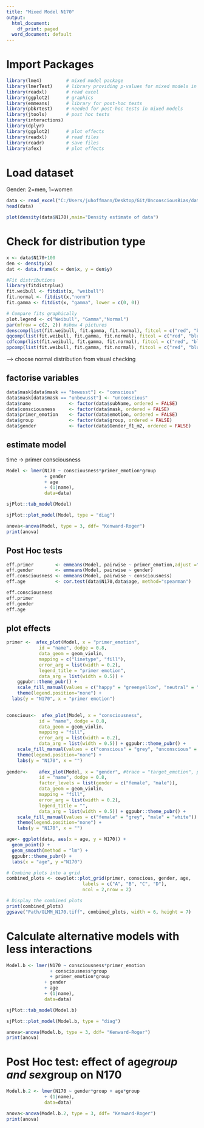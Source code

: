 ```yaml
---
title: "Mixed Model N170"
output:
  html_document:
    df_print: paged
  word_document: default
---
```


# Import Packages

```r
library(lme4)         # mixed model package
library(lmerTest)     # library providing p-values for mixed models in lme4
library(readxl)       # read excel
library(ggplot2)      # graphics
library(emmeans)      # library for post-hoc tests
library(pbkrtest)     # needed for post-hoc tests in mixed models
library(jtools)       # post hoc tests
library(interactions) 
library(dplyr)
library(ggplot2)      # plot effects
library(readxl)       # read files
library(readr)        # save files
library(afex)         # plot effects
```

# Load dataset

Gender: 2=men, 1=women

```r
data <- read_excel("C:/Users/juhoffmann/Desktop/Git/UnconsciousBias/data/erp_N170_HC_and_MDD.xlsx")
head(data)
```

```r
plot(density(data$N170),main="Density estimate of data")
```

# Check for distribution type

```r
x <- data$N170+100
den <- density(x)
dat <- data.frame(x = den$x, y = den$y) 

#Fit distributions
library(fitdistrplus)
fit.weibull <- fitdist(x, "weibull")
fit.normal <- fitdist(x,"norm")
fit.gamma <- fitdist(x, "gamma", lower = c(0, 0))

# Compare fits graphically
plot.legend <- c("Weibull", "Gamma","Normal")
par(mfrow = c(2, 2)) #show 4 pictures
denscomp(list(fit.weibull, fit.gamma, fit.normal), fitcol = c("red", "blue","green"), legendtext = plot.legend)
qqcomp(list(fit.weibull, fit.gamma, fit.normal), fitcol = c("red", "blue","green"), legendtext = plot.legend)
cdfcomp(list(fit.weibull, fit.gamma, fit.normal), fitcol = c("red", "blue","green"), legendtext = plot.legend)
ppcomp(list(fit.weibull, fit.gamma, fit.normal), fitcol = c("red", "blue","green"), legendtext = plot.legend)


```

--\> choose normal distribution from visual checking

## factorise variables

```r
data$mask[data$mask == "bewusst"] <- "conscious"
data$mask[data$mask == "unbewusst"] <- "unconscious"
data$name              <- factor(data$subName, ordered = FALSE)
data$consciousness     <- factor(data$mask, ordered = FALSE)
data$primer_emotion    <- factor(data$emotion, ordered = FALSE)
data$group             <- factor(data$group, ordered = FALSE)
data$gender            <- factor(data$Gender_f1_m2, ordered = FALSE)
```

## estimate model

time -\> primer consciousness

```r
Model <- lmer(N170 ~ consciousness*primer_emotion*group 
              + gender 
              + age
              + (1|name),
              data=data)
```

```r
sjPlot::tab_model(Model)
```

```r
sjPlot::plot_model(Model, type = "diag")
```

```r
anova<-anova(Model, type = 3, ddf= "Kenward-Roger")
print(anova)
```

## Post Hoc tests

```r
eff.primer        <- emmeans(Model, pairwise ~ primer_emotion,adjust ="bonferroni")
eff.gender        <- emmeans(Model, pairwise ~ gender)
eff.consciousness <- emmeans(Model, pairwise ~ consciousness)
eff.age           <- cor.test(data$N170,data$age, method="spearman")
```

```r
eff.consciousness
eff.primer
eff.gender 
eff.age 
```

## plot effects

```r
primer <-  afex_plot(Model, x = "primer_emotion", 
            id = "name", dodge = 0.8, 
            data_geom = geom_violin, 
            mapping = c("linetype", "fill"),
            error_arg = list(width = 0.2),
            legend_title = "primer emotion",
            data_arg = list(width = 0.5)) + 
    ggpubr::theme_pubr() + 
    scale_fill_manual(values = c("happy" = "greenyellow", "neutral" = "lightblue", "sad"= "orange")) + 
    theme(legend.position="none") +
  labs(y = "N170", x = "primer emotion")

  
conscious<-  afex_plot(Model, x = "consciousness", 
            id = "name", dodge = 0.8,
            data_geom = geom_violin, 
            mapping = "fill",
            error_arg = list(width = 0.2),
            data_arg = list(width = 0.5)) + ggpubr::theme_pubr() + 
    scale_fill_manual(values = c("conscious" = "grey", "unconscious" = "white")) +
    theme(legend.position="none") + 
    labs(y = "N170", x = "")
  
gender<-    afex_plot(Model, x = "gender", #trace = "target_emotion", panel = "consciousness", 
            id = "name", dodge = 0.8,
            factor_levels = list(gender = c("female", "male")),
            data_geom = geom_violin, 
            mapping = "fill",
            error_arg = list(width = 0.2),
            legend_title = "",
            data_arg = list(width = 0.5)) + ggpubr::theme_pubr() + 
    scale_fill_manual(values = c("female" = "grey", "male" = "white")) +
    theme(legend.position="none") + 
    labs(y = "N170", x = "")

age<- ggplot(data, aes(x = age, y = N170)) +
  geom_point() +
  geom_smooth(method = "lm") +
  ggpubr::theme_pubr() +
  labs(x = "age", y ="N170")
```

```r
# Combine plots into a grid
combined_plots <- cowplot::plot_grid(primer, conscious, gender, age,
                            labels = c("A", "B", "C", "D"),
                            ncol = 2,nrow = 2)

# Display the combined plots
print(combined_plots)
ggsave("Path/GLMM_N170.tiff", combined_plots, width = 6, height = 7)
```




# Calculate alternative models with less interactions

```r
Model.b <- lmer(N170 ~ consciousness*primer_emotion 
                + consciousness*group 
                + primer_emotion*group  
              + gender 
              + age
              + (1|name),
              data=data)
```

```r
sjPlot::tab_model(Model.b)
```

```r
sjPlot::plot_model(Model.b, type = "diag")
```

```r
anova<-anova(Model.b, type = 3, ddf= "Kenward-Roger")
print(anova)
```


# Post Hoc test: effect of age*group and sex*group on N170
```r
Model.b.2 <- lmer(N170 ~ gender*group + age*group
              + (1|name),
              data=data)
```

```r
anova<-anova(Model.b.2, type = 3, ddf= "Kenward-Roger")
print(anova)
```

